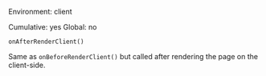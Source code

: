 
Environment: client  
<Link href="/config#cumulative">Cumulative</Link>: yes  
<Link href="/config#global">Global</Link>: no  

<ProvidedBy noCustomGuide={true}>`onAfterRenderClient()`</ProvidedBy>

Same as <Link href="/onBeforeRenderClient">`onBeforeRenderClient()`</Link> but called after rendering the page on the client-side.
